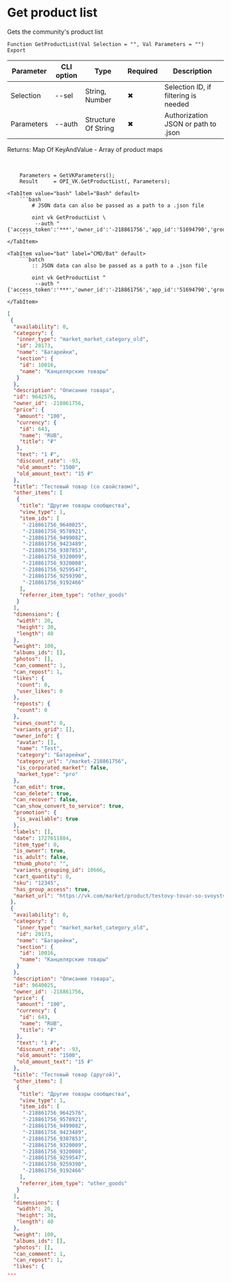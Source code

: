﻿---
sidebar_position: 2
---


# Get product list
 Gets the community's product list



`Function GetProductList(Val Selection = "", Val Parameters = "") Export`

  | Parameter | CLI option | Type | Required | Description |
  |-|-|-|-|-|
  | Selection | --sel | String, Number | &#x2716; | Selection ID, if filtering is needed |
  | Parameters | --auth | Structure Of String | &#x2716; | Authorization JSON or path to .json |

  
  Returns:  Map Of KeyAndValue - Array of product maps

<br/>




```bsl title="1C:Enterprise/OneScript code example"
    Parameters = GetVKParameters();
    Result     = OPI_VK.GetProductList(, Parameters);
```
 

 <Tabs>
  
    <TabItem value="bash" label="Bash" default>
        ```bash
            # JSON data can also be passed as a path to a .json file
            
            oint vk GetProductList \
             --auth "{'access_token':'***','owner_id':'-218861756','app_id':'51694790','group_id':'218861756'}"
        ```
    </TabItem>
  
    <TabItem value="bat" label="CMD/Bat" default>
        ```batch
            :: JSON data can also be passed as a path to a .json file
            
            oint vk GetProductList ^
             --auth "{'access_token':'***','owner_id':'-218861756','app_id':'51694790','group_id':'218861756'}"
        ```
    </TabItem>
</Tabs>


```json title="Result"
[
 {
  "availability": 0,
  "category": {
   "inner_type": "market_market_category_old",
   "id": 20173,
   "name": "Батарейки",
   "section": {
    "id": 10016,
    "name": "Канцелярские товары"
   }
  },
  "description": "Описание товара",
  "id": 9642576,
  "owner_id": -218861756,
  "price": {
   "amount": "100",
   "currency": {
    "id": 643,
    "name": "RUB",
    "title": "₽"
   },
   "text": "1 ₽",
   "discount_rate": -93,
   "old_amount": "1500",
   "old_amount_text": "15 ₽"
  },
  "title": "Тестовый товар (со свойством)",
  "other_items": [
   {
    "title": "Другие товары сообщества",
    "view_type": 1,
    "item_ids": [
     "-218861756_9640025",
     "-218861756_9578921",
     "-218861756_9499082",
     "-218861756_9423489",
     "-218861756_9387853",
     "-218861756_9320009",
     "-218861756_9320008",
     "-218861756_9259547",
     "-218861756_9259390",
     "-218861756_9192466"
    ],
    "referrer_item_type": "other_goods"
   }
  ],
  "dimensions": {
   "width": 20,
   "height": 30,
   "length": 40
  },
  "weight": 100,
  "albums_ids": [],
  "photos": [],
  "can_comment": 1,
  "can_repost": 1,
  "likes": {
   "count": 0,
   "user_likes": 0
  },
  "reposts": {
   "count": 0
  },
  "views_count": 0,
  "variants_grid": [],
  "owner_info": {
   "avatar": [],
   "name": "Test",
   "category": "Батарейки",
   "category_url": "/market-218861756",
   "is_corporated_market": false,
   "market_type": "pro"
  },
  "can_edit": true,
  "can_delete": true,
  "can_recover": false,
  "can_show_convert_to_service": true,
  "promotion": {
   "is_available": true
  },
  "labels": [],
  "date": 1727611884,
  "item_type": 0,
  "is_owner": true,
  "is_adult": false,
  "thumb_photo": "",
  "variants_grouping_id": 10666,
  "cart_quantity": 0,
  "sku": "12345",
  "has_group_access": true,
  "market_url": "https://vk.com/market/product/testovy-tovar-so-svoystvom-218861756-9642576"
 },
 {
  "availability": 0,
  "category": {
   "inner_type": "market_market_category_old",
   "id": 20173,
   "name": "Батарейки",
   "section": {
    "id": 10016,
    "name": "Канцелярские товары"
   }
  },
  "description": "Описание товара",
  "id": 9640025,
  "owner_id": -218861756,
  "price": {
   "amount": "100",
   "currency": {
    "id": 643,
    "name": "RUB",
    "title": "₽"
   },
   "text": "1 ₽",
   "discount_rate": -93,
   "old_amount": "1500",
   "old_amount_text": "15 ₽"
  },
  "title": "Тестовый товар (другой)",
  "other_items": [
   {
    "title": "Другие товары сообщества",
    "view_type": 1,
    "item_ids": [
     "-218861756_9642576",
     "-218861756_9578921",
     "-218861756_9499082",
     "-218861756_9423489",
     "-218861756_9387853",
     "-218861756_9320009",
     "-218861756_9320008",
     "-218861756_9259547",
     "-218861756_9259390",
     "-218861756_9192466"
    ],
    "referrer_item_type": "other_goods"
   }
  ],
  "dimensions": {
   "width": 20,
   "height": 30,
   "length": 40
  },
  "weight": 100,
  "albums_ids": [],
  "photos": [],
  "can_comment": 1,
  "can_repost": 1,
  "likes": {
...
```
